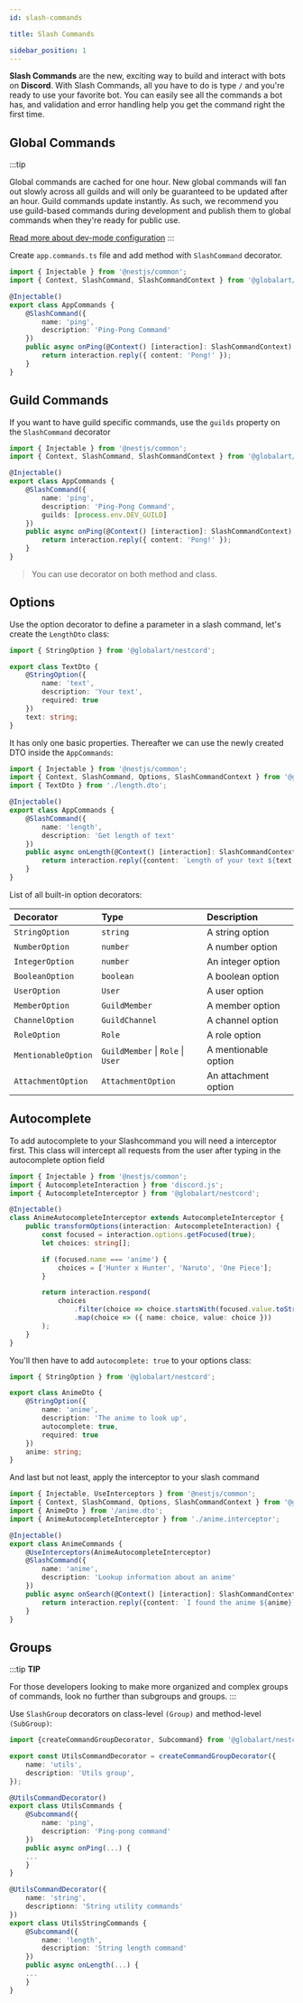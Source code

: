 ```yaml
---
id: slash-commands

title: Slash Commands

sidebar_position: 1
---
```


**Slash Commands** are the new, exciting way to build and interact with bots on **Discord**. With Slash Commands, all you have to do is
type `/` and you're ready to use your favorite bot. You can easily see all the commands a bot has, and validation and error handling help
you get the command right the first time.

## Global Commands

:::tip

Global commands are cached for one hour. New global commands will fan out slowly across all guilds and will only be guaranteed to be updated
after an hour. Guild commands update instantly. As such, we recommend you use guild-based commands during development and publish them to
global commands when they're ready for public use.

[Read more about dev-mode configuration](/start#development)
:::

Create `app.commands.ts` file and add method with `SlashCommand` decorator.

```typescript title="src/app.commands.ts"
import { Injectable } from '@nestjs/common';
import { Context, SlashCommand, SlashCommandContext } from '@globalart/nestcord';

@Injectable()
export class AppCommands {
    @SlashCommand({
        name: 'ping',
        description: 'Ping-Pong Command'
    })
    public async onPing(@Context() [interaction]: SlashCommandContext) {
        return interaction.reply({ content: 'Pong!' });
    }
}
```

## Guild Commands

If you want to have guild specific commands, use the `guilds` property on the `SlashCommand` decorator

```typescript title="src/app.commands.ts"
import { Injectable } from '@nestjs/common';
import { Context, SlashCommand, SlashCommandContext } from '@globalart/nestcord';

@Injectable()
export class AppCommands {
    @SlashCommand({
        name: 'ping',
        description: 'Ping-Pong Command',
        guilds: [process.env.DEV_GUILD]
    })
    public async onPing(@Context() [interaction]: SlashCommandContext) {
        return interaction.reply({ content: 'Pong!' });
    }
}
```

> You can use decorator on both method and class.

## Options

Use the option decorator to define a parameter in a slash command, let's create the `LengthDto` class:

```typescript title="length.dto.ts"
import { StringOption } from '@globalart/nestcord';

export class TextDto {
    @StringOption({
        name: 'text',
        description: 'Your text',
        required: true
    })
    text: string;
}
```

It has only one basic properties. Thereafter we can use the newly created DTO inside the `AppCommands`:

```typescript title="app.commands.ts"
import { Injectable } from '@nestjs/common';
import { Context, SlashCommand, Options, SlashCommandContext } from '@globalart/nestcord';
import { TextDto } from './length.dto';

@Injectable()
export class AppCommands {
    @SlashCommand({
        name: 'length',
        description: 'Get length of text'
    })
    public async onLength(@Context() [interaction]: SlashCommandContext, @Options() { text }: TextDto) {
        return interaction.reply({content: `Length of your text ${text.length}`});
    }
}
```


List of all built-in option decorators:

| Decorator           | Type                          | Description          |
| :------------------ | :---------------------------- | :------------------- |
| `StringOption`      | `string`                      | A string option      |
| `NumberOption`      | `number`                      | A number option      |
| `IntegerOption`     | `number`                      | An integer option    |
| `BooleanOption`     | `boolean`                     | A boolean option     |
| `UserOption`        | `User`                        | A user option        |
| `MemberOption`      | `GuildMember`                 | A member option      |
| `ChannelOption`     | `GuildChannel`                | A channel option     |
| `RoleOption`        | `Role`                        | A role option        |
| `MentionableOption` | `GuildMember` \| `Role` \| `User` | A mentionable option |
| `AttachmentOption`  | `AttachmentOption`            | An attachment option |

## Autocomplete

To add autocomplete to your Slashcommand you will need a interceptor first. This class will intercept all requests from the user after typing in the autocomplete option field

```typescript title="anime.interceptor.ts"
import { Injectable } from '@nestjs/common';
import { AutocompleteInteraction } from 'discord.js';
import { AutocompleteInterceptor } from '@globalart/nestcord';

@Injectable()
class AnimeAutocompleteInterceptor extends AutocompleteInterceptor {
    public transformOptions(interaction: AutocompleteInteraction) {
        const focused = interaction.options.getFocused(true);
        let choices: string[];

        if (focused.name === 'anime') {
            choices = ['Hunter x Hunter', 'Naruto', 'One Piece'];
        }

        return interaction.respond(
            choices
                .filter(choice => choice.startsWith(focused.value.toString()))
                .map(choice => ({ name: choice, value: choice }))
        );
    }
}
```

You'll then have to add `autocomplete: true` to your options class:

```typescript title="anime.dto.ts"
import { StringOption } from '@globalart/nestcord';

export class AnimeDto {
    @StringOption({
        name: 'anime',
        description: 'The anime to look up',
        autocomplete: true,
        required: true
    })
    anime: string;
}
```

And last but not least, apply the interceptor to your slash command

```typescript title="anime-commands.service.ts"
import { Injectable, UseInterceptors } from '@nestjs/common';
import { Context, SlashCommand, Options, SlashCommandContext } from '@globalart/nestcord';
import { AnimeDto } from '/anime.dto';
import { AnimeAutocompleteInterceptor } from './anime.interceptor';

@Injectable()
export class AnimeCommands {
    @UseInterceptors(AnimeAutocompleteInterceptor)
    @SlashCommand({
        name: 'anime',
        description: 'Lookup information about an anime'
    })
    public async onSearch(@Context() [interaction]: SlashCommandContext, @Options() { anime }: AnimeDto) {
        return interaction.reply({content: `I found the anime ${anime}`});
    }
}
```

## Groups

:::tip **TIP**

For those developers looking to make more organized and complex groups of commands, look no further than subgroups and groups.
:::

Use `SlashGroup` decorators on class-level `(Group)` and method-level `(SubGroup)`:

```typescript title="utils-commands.service.ts"
import {createCommandGroupDecorator, Subcommand} from '@globalart/nestcord';

export const UtilsCommandDecorator = createCommandGroupDecorator({
    name: 'utils',
    description: 'Utils group',
});

@UtilsCommandDecorator()
export class UtilsCommands {
    @Subcommand({
        name: 'ping',
        description: 'Ping-pong command'
    })
    public async onPing(...) {
    ...
    }
}

@UtilsCommandDecorator({
    name: 'string',
    descriptionn: 'String utility commands'
})
export class UtilsStringCommands {
    @Subcommand({
        name: 'length',
        description: 'String length command'
    })
    public async onLength(...) {
    ...
    }
}


```

